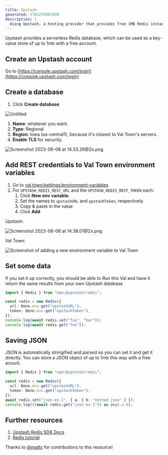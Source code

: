 ```yaml
---
title: Upstash
generated: 1701279907898
description: |
  Using Upstash, a hosting provider that provides free 1MB Redis instances.
---
```



Upstash provides a serverless Redis database, which can be used as a key-value
store of up to 1mb with a free account.

## Create an Upstash account

Go to [https://console.upstash.com/login](https://console.upstash.com/login)

## Create a database

1. Click **Create database**

![Untitled](./upstash/untitled.png)

1. **Name**: whatever you want.
2. **Type**: Regional
3. **Region**: Iowa (us-central1), because it's closest to Val Town's servers.
4. **Enable TLS** for security.

![Screenshot 2023-06-08 at 14.33.26@2x.png](./upstash/screenshot_2023-06-08_at_1433262x.png)

## Add REST credentials to Val Town environment variables

1. Go to [val.town/settings/environment-variables](https://www.val.town/settings/environment-variables)
2. For `UPSTASH_REDIS_REST_URL` and the `UPSTASH_REDIS_REST_TOKEN` each:
   1. Click **New env variable**.
   2. Set the names to `upstashURL` and `upstashToken`, respectively
   3. Copy & paste in the value
   4. Click **Add**

Upstash:

![Screenshot 2023-06-08 at 14.38.01@2x.png](./upstash/screenshot_2023-06-08_at_1438012x.png)

Val Town:

![Screenshot of adding a new environment variable to Val Town](./upstash/env-variable-new.png)

## Set some data

If you set it up correctly, you should be able to *Run* this Val and have
it return the same results from your own Upstash database

```ts title="Saving data" val
import { Redis } from "npm:@upstash/redis";

const redis = new Redis({
  url: Deno.env.get("upstashURL"),
  token: Deno.env.get("upstashToken"),
});
console.log(await redis.set("foo", "bar"));
console.log(await redis.get("foo"));
```

## Saving JSON

JSON is automatically stringified and parsed so you can set it and get it
directly. You can store a JSON object of up to 1mb this way with a free acount.

```ts title="Saving JSON value" val
import { Redis } from "npm:@upstash/redis";

const redis = new Redis({
  url: Deno.env.get("upstashURL"),
  token: Deno.env.get("upstashToken"),
});
await redis.set("json-ex-1", { a: { b: "nested json" } });
console.log(((await redis.get("json-ex-1")) as any).a.b);
```

## Further resources

1. [Upstash Redis SDK Docs](https://docs.upstash.com/redis/sdks/javascriptsdk/overview)
2. [Redis tutorial](https://redis.io/docs/data-types/tutorial/)

Thanks to [@mattx](https://www.val.town/mattx) for contributions to this
resource!
